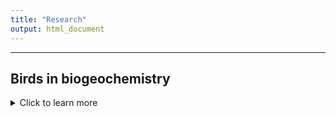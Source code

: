 ```yaml
---
title: "Research"
output: html_document
---
```


-------------


## **Birds in biogeochemistry**
<details>
  <summary>Click to learn more</summary>

-----
> ### **Stoichiometry and Functioning**
Birds are highly mobile, abundant, and metabolically active organisms, allowing them to alter ecosystem structure and function through their ability to recycle and redistribute important nutrients. My current research examines drivers of variation in the body and waste stoichiometry (nutrient content) of birds to underscore the mechanisms which influence how birds differentially mediate ecosystem processes. I hope to shed light on the importance of sustaining services that birds provide through their roles in biogeochemical cycling. 

• Abraham, A., **Duvall, E.**, Ferraro, K., Webster, A., Doughty, C., le Roux, E., and D. Ellis-Soto. (2022, *In press*). Understanding anthropogenic impacts on zoogeochemistry is essential for ecological restoration. *Restoration Ecology* https://doi.org/10.1111/rec.13778 

![A yellow-rumped Cacique I captured depositing nutrients into a palm swamp in Sucusari, Peru. (1/13/2022)](C:\Users\ethan\OneDrive\Documents\Github\Repos\website\images\birdpoop.jpg)

</details> 

- - - -

## **Mammals, mineral licks, and Na cycling in the Amazon**
<details>
  <summary>Click to learn more</summary>

-----
> ### **Animals, mineral licks, and Na cycling**
Despite being one of the most biodiverse regions in the world, the rainforests of western Amazonia are in short supply of many important nutrients. This is particularly true for sodium (Na), which lacks major ecosystem inputs and selective retention by plants. Consequently, herbivores face challenges in obtaining sufficient Na within their natural diet. While Na shortfall has been shown to limit production of smaller organisms (such as termites) and their impact on ecosystems (such as decomposition), large herbivores are able to seek unique areas called mineral licks to ingest Na-rich soil and water. While the importance of Na on ecosystem functioning are well understood, the role that animals play in Na cycling remains poorly understood. Quantifying animal-roles in biogeochemical cycling is essential to understanding anthropogenic impacts on ecosystem functioning through changes in the environment (e.g., oil extraction in western Amazonia) or animal populations themselves (e.g., game hunting). My research examines these roles through spatially-explicit model simulations, biotic and abiotic field measurements, and study of anthropogenic disturbances in the western Amazon. 

• **Duvall, E.**, Griffiths, B., Clauss, M., and A. Abraham (*In review*). Allometry of sodium requirements and mineral lick use among herbivorous mammals.  

![Tapir visiting a mineral lick at Tiputini Biodiversity Station, Orellana, Ecuador (1/21/2022)](C:\Users\ethan\OneDrive\Documents\Github\Repos\website\images\tapir1.jpg)

</details> 

- - - -

## **Ca selection by birds **
<details>
  <summary>Click to learn more</summary>

-----
> ### **Foraging behavior and preferences**
Birds lay eggs, and eggs-shells are made almost entirely out of calcium carbonate (CaCO3); yet the diet of many non-carnivorous birds lacks sufficient calcium for egg-laying. Nestlings also need additional calcium for rapid skeletal growth during the breeding season. In order to meet these calcium requirments, birds must locate and consume calcium-rich material within their respective environments. My goal is to better understand the ecological interactions of birds and calcium in the wild, including how these interactions vary by species, calcium sources, season, and habitat. The research currently takes place in Ithaca, NY, using camera trapping techniques to record information on calcium foraging behaviour and preferences. 

![Tufted titmouse interacting with snail shells at camera trap station (5/2/2021)](C:\Users\ethan\OneDrive\Documents\Github\Repos\website\images\calcium_tit.jpg)

</details> 

- - - -

## **Riverbird responses to human impacts on rivers**
<details>
  <summary>Click to learn more</summary>

-----
> ### **Riverbird responses to dam removal**
Dam removal has become a priority for the conservation of freshwater biodiversity globally. My research has focused on two of the largest dam removals in history on the Elwha River, WA, examining changes in the abundance and distribution of river-dependent birds before and after dam removal. Only 4 years after dam removal, species are returning to upstream river sections and nesting density of nearly all species has increased. Our work also suggests that riverbird responses can be effective indicators of restoration progress. I am now examining bird responses to the removal of smaller, more pervasive stream barriers in tributaries of the Hudson River, NY. 

• Duvall, E. and McLaughlin, J. (*In preparation*). River-dependent birds measure restoration following Elwha dam removals 

• Buchanan, B., Sethi, S., Cuppett, S., Jackman, G., Lung, M., Zarri, L., Duvall, E., et al. (2022) A machine learning approach to identify barriers in stream networks demonstrates high prevalence of unmapped riverine dams. Journal of Environmental Management https://doi.org/10.1016/j.jenvman.2021.113952

![Elwha River, WA](https://www.seattleaquarium.org/sites/default/files/images/photo-1-1024x768.jpg)
http://www.westernfrontonline.com/2019/01/10/environmental-science-students-analyze-a-river-reborn/

> ###  **Bald eagle responses to declining salmon carcasses**
Each winter, thousands of Bald Eagles from across western North America migrate to Pacific Northwest rivers to feed on the carcasses of post-spawning chum salmon. However, declining salmon populations and impacts of climate change are reducing the availability of salmon carcasses as a wintering food source for eagles. My research has focused on eagles ability to adjust to these impacts, specifically by redistributing to non-river habitats. My results suggest that the utilization of agricultural areas may be an important survival strategy for eagles as chum salmon carcasses continue to decline. Preliminary results of our follow-up study have shown that dairy farms are especially important, and that by feeding on dairy farm discards, eagles may actually provide services to farmers without conflict.

•	**Duvall, E.** (2022). Spatiotemporal responses of bald eagles to changes in salmon carcass availability in the Pacific Northwest. *Northwest Science* Vol 95. https://doi.org/10.3955/046.095.0306 

• **Duvall, E.**, Schwabe, E., and K. Steensma (2023). A win-win between farmers and an apex-predator: investigating the relationship between bald eagles and dairy farms. *Ecosphere* DOI:10.1002/ecs2.4456


![Nooksack River, WA](https://www.americanrivers.org/wp-content/uploads/2019/12/Cowell2-1-1024x682.jpg)
https://www.americanrivers.org/2019/12/eagles-salmon-and-a-free-flowing-river/

</details> 